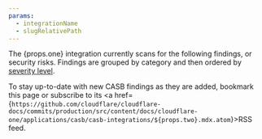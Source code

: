 ```yaml
---
params:
  - integrationName
  - slugRelativePath
---
```


The {props.one} integration currently scans for the following findings, or security risks. Findings are grouped by category and then ordered by [severity level](/cloudflare-one/applications/casb/manage-findings/#severity-levels).

To stay up-to-date with new CASB findings as they are added, bookmark this page or subscribe to its <a href={`https://github.com/cloudflare/cloudflare-docs/commits/production/src/content/docs/cloudflare-one/applications/casb/casb-integrations/${props.two}.mdx.atom`}>RSS feed</a>.
